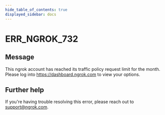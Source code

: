 ```yaml
---
hide_table_of_contents: true
displayed_sidebar: docs
---
```



# ERR_NGROK_732

## Message

This ngrok account has reached its traffic policy request limit for the month. Please log into https://dashboard.ngrok.com to view your options.

<ErrorDetails error="err_ngrok_732" />

## Further help

If you're having trouble resolving this error, please reach out to [support@ngrok.com](mailto:support@ngrok.com?subject=Help%20with%20ERR_NGROK_732).
